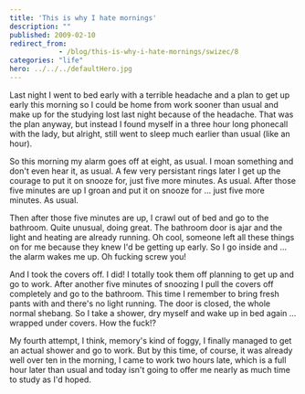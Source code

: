 ```yaml
---
title: 'This is why I hate mornings'
description: ""
published: 2009-02-10
redirect_from: 
            - /blog/this-is-why-i-hate-mornings/swizec/8
categories: "life"
hero: ../../../defaultHero.jpg
---
```

Last night I went to bed early with a terrible headache and a plan to get up early this morning so I could be home from work sooner than usual and make up for the studying lost last night because of the headache. That was the plan anyway, but instead I found myself in a three hour long phonecall with the lady, but alright, still went to sleep much earlier than usual (like an hour).

So this morning my alarm goes off at eight, as usual. I moan something and don&#x27;t even hear it, as usual. A few very persistant rings later I get up the courage to put it on snooze for, just five more minutes. As usual. After those five minutes are up I groan and put it on snooze for ... just five more minutes. As usual.

Then after those five minutes are up, I crawl out of bed and go to the bathroom. Quite unusual, doing great. The bathroom door is ajar and the light and heating are already running. Oh cool, someone left all these things on for me because they knew I&#x27;d be getting up early. So I go inside and ... the alarm wakes me up. Oh fucking screw you!

And I took the covers off. I did! I totally took them off planning to get up and go to work. After another five minutes of snoozing I pull the covers off completely and go to the bathroom. This time I remember to bring fresh pants with and there&#x27;s no light running. The door is closed, the whole normal shebang. So I take a shower, dry myself and wake up in bed again ... wrapped under covers. How the fuck!?

My fourth attempt, I think, memory&#x27;s kind of foggy, I finally managed to get an actual shower and go to work. But by this time, of course, it was already well over ten in the morning, I came to work two hours late, which is a full hour later than usual and today isn&#x27;t going to offer me nearly as much time to study as I&#x27;d hoped.
